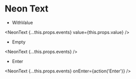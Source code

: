 
# Neon Text

- WithValue

<NeonText
    {...this.props.events}
    value={this.props.value}
/>

- Empty

<NeonText
    {...this.props.events}
/>

- Enter

<NeonText
    {...this.props.events}
    onEnter={action('Enter')}
/>
